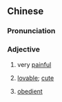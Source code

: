 ==Chinese==
{{zh-forms}}

===Pronunciation===
{{zh-pron
|m=hǎoténg
|md=hō̤-tiáng
|cat=a
}}

===Adjective===
{{zh-adj}}

# very [[painful]]
# {{lb|zh|Min Dong}} [[lovable]]; [[cute]]
# {{lb|zh|Min Dong}} [[obedient]]